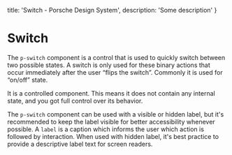 
  title: 'Switch - Porsche Design System',
  description: 'Some description'
}

# Switch <ComponentStatus tagName="p-switch"></ComponentStatus>

The `p-switch` component is a control that is used to quickly switch between two possible states. A switch is only used
for these binary actions that occur immediately after the user “flips the switch”. Commonly it is used for “on/off”
state.

It is a controlled component. This means it does not contain any internal state, and you got full control over its
behavior.

The `p-switch` component can be used with a visible or hidden label, but it's recommended to keep the label visible for
better accessibility whenever possible. A `label` is a caption which informs the user which action is followed by
interaction. When used with hidden label, it's best practice to provide a descriptive label text for screen readers.

<Configurator tagName="p-switch" story={switchStory} />